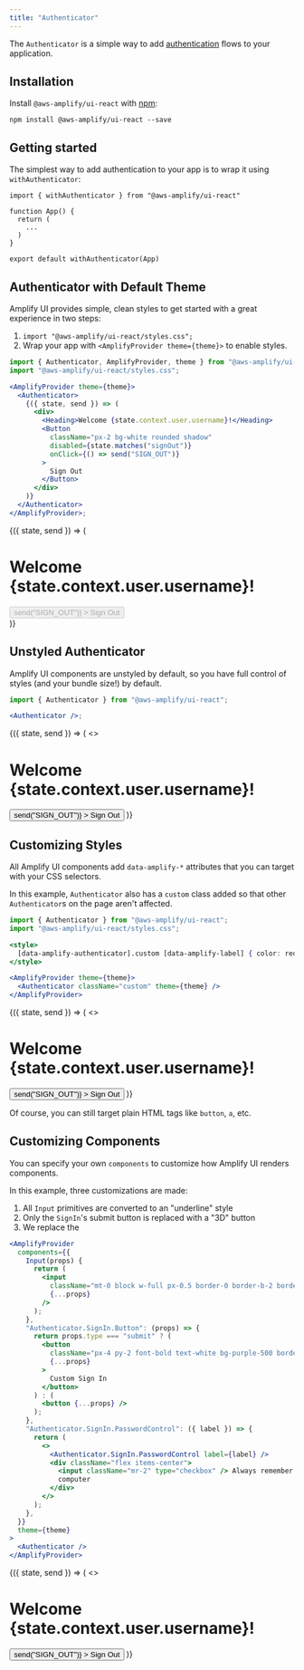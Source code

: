 ```yaml
---
title: "Authenticator"
---
```


The `Authenticator` is a simple way to add [authentication](https://docs.amplify.aws/lib/auth/getting-started/q/platform/js)
flows to your application.

## Installation

Install `@aws-amplify/ui-react` with [npm](https://www.npmjs.com/):

```shell
npm install @aws-amplify/ui-react --save 
```

## Getting started

The simplest way to add authentication to your app is to wrap it using `withAuthenticator`:

```js{1,9}
import { withAuthenticator } from "@aws-amplify/ui-react"

function App() {
  return (
    ...
  )
}

export default withAuthenticator(App)
```

## Authenticator with Default Theme

Amplify UI provides simple, clean styles to get started with a great experience in two steps:

1. `import "@aws-amplify/ui-react/styles.css";`
1. Wrap your app with `<AmplifyProvider theme={theme}>` to enable styles.

<Example>

```jsx
import { Authenticator, AmplifyProvider, theme } from "@aws-amplify/ui-react";
import "@aws-amplify/ui-react/styles.css";

<AmplifyProvider theme={theme}>
  <Authenticator>
    {({ state, send }) => (
      <div>
        <Heading>Welcome {state.context.user.username}!</Heading>
        <Button
          className="px-2 bg-white rounded shadow"
          disabled={state.matches("signOut")}
          onClick={() => send("SIGN_OUT")}
        >
          Sign Out
        </Button>
      </div>
    )}
  </Authenticator>
</AmplifyProvider>;
```

<AmplifyProvider theme={theme}>
  <Authenticator>
    {({ state, send }) => (
      <div>
        <h1>Welcome {state.context.user.username}!</h1>
        <button
          className="px-2 bg-white rounded shadow"
          disabled={state.matches("signOut")}
          onClick={() => send("SIGN_OUT")}
        >
          Sign Out
        </button>
      </div>
    )}
  </Authenticator>
</AmplifyProvider>

</Example>

## Unstyled Authenticator

Amplify UI components are unstyled by default, so you have full control of styles (and your bundle size!) by default.

<Example>

```jsx
import { Authenticator } from "@aws-amplify/ui-react";

<Authenticator />;
```

<Authenticator>
  {({ state, send }) => (
    <>
      <h1>Welcome {state.context.user.username}!</h1>
      <button
        className="px-2 bg-white rounded shadow"
        onClick={() => send("SIGN_OUT")}
      >
        Sign Out
      </button>
    </>
  )}
</Authenticator>

</Example>

## Customizing Styles

All Amplify UI components add `data-amplify-*` attributes that you can target with your CSS selectors.

In this example, `Authenticator` also has a `custom` class added so that other `Authenticator`s on the page aren't affected.

<Example>

```jsx
import { Authenticator } from "@aws-amplify/ui-react";
import "@aws-amplify/ui-react/styles.css";

<style>
  [data-amplify-authenticator].custom [data-amplify-label] { color: red }
</style>

<AmplifyProvider theme={theme}>
  <Authenticator className="custom" theme={theme} />
</AmplifyProvider>
```

<style>{`
  [data-amplify-authenticator].custom [data-amplify-label] { color: red }
`}</style>

<AmplifyProvider theme={theme}>
  <Authenticator className="custom" theme={theme}>
    {({ state, send }) => (
      <>
        <h1>Welcome {state.context.user.username}!</h1>
        <button
          className="px-2 bg-white rounded shadow"
          onClick={() => send("SIGN_OUT")}
        >
          Sign Out
        </button>
      </>
    )}
  </Authenticator>
</AmplifyProvider>

</Example>

Of course, you can still target plain HTML tags like `button`, `a`, etc.

## Customizing Components

You can specify your own `components` to customize how Amplify UI renders components.

In this example, three customizations are made:

1. All `Input` primitives are converted to an "underline" style
1. Only the `SignIn`'s submit button is replaced with a "3D" button
1. We replace the

```jsx
<AmplifyProvider
  components={{
    Input(props) {
      return (
        <input
          className="mt-0 block w-full px-0.5 border-0 border-b-2 border-gray-200 focus:ring-0 focus:border-black"
          {...props}
        />
      );
    },
    "Authenticator.SignIn.Button": (props) => {
      return props.type === "submit" ? (
        <button
          className="px-4 py-2 font-bold text-white bg-purple-500 border-b-4 border-purple-700 rounded-md shadow hover:bg-purple-600"
          {...props}
        >
          Custom Sign In
        </button>
      ) : (
        <button {...props} />
      );
    },
    "Authenticator.SignIn.PasswordControl": ({ label }) => {
      return (
        <>
          <Authenticator.SignIn.PasswordControl label={label} />
          <div className="flex items-center">
            <input className="mr-2" type="checkbox" /> Always remember this
            computer
          </div>
        </>
      );
    },
  }}
  theme={theme}
>
  <Authenticator />
</AmplifyProvider>
```

<AmplifyProvider components={customComponents} theme={theme}>
  <Authenticator>
    {({ state, send }) => (
      <>
        <h1>Welcome {state.context.user.username}!</h1>
        <button
          className="px-2 bg-white rounded shadow"
          onClick={() => send("SIGN_OUT")}
        >
          Sign Out
        </button>
      </>
    )}
  </Authenticator>
</AmplifyProvider>